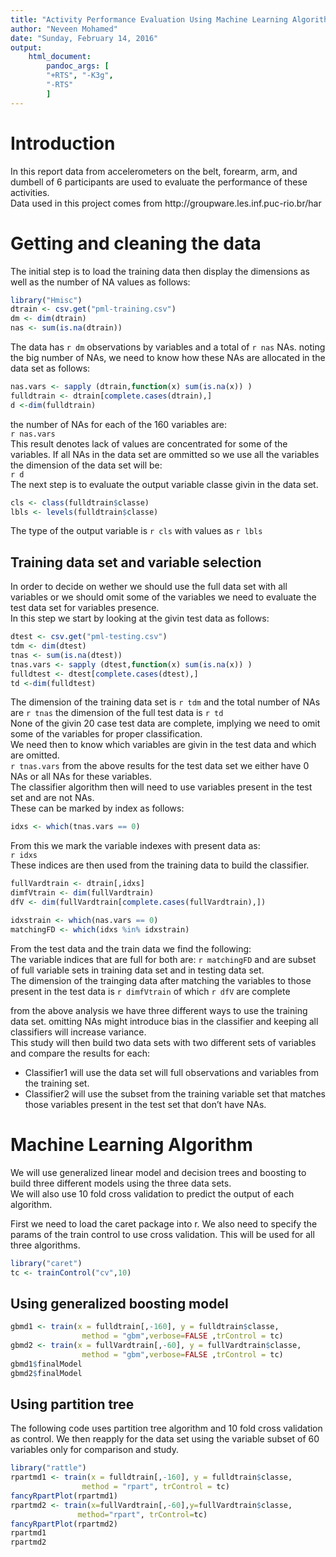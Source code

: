 ```yaml
---
title: "Activity Performance Evaluation Using Machine Learning Algorithms"
author: "Neveen Mohamed"
date: "Sunday, February 14, 2016"
output: 
    html_document:
        pandoc_args: [
        "+RTS", "-K3g",
        "-RTS"
        ]
---
```

# Introduction

In this report data from accelerometers on the belt, forearm, arm, and dumbell of 6 participants are used to evaluate the performance of these activities.   
Data used in this project comes from  http://groupware.les.inf.puc-rio.br/har 

# Getting and cleaning the data
The initial step is to load the training data then display the dimensions as well as the number of NA values as follows:

```r
library("Hmisc")
dtrain <- csv.get("pml-training.csv")
dm <- dim(dtrain)
nas <- sum(is.na(dtrain))
```

The data has `r dm` observations by variables and a total of `r nas` NAs. noting the big number of NAs, we need to know how these NAs are allocated in the data set as follows:

```r
nas.vars <- sapply (dtrain,function(x) sum(is.na(x)) )
fulldtrain <- dtrain[complete.cases(dtrain),]
d <-dim(fulldtrain)
```
 
the number of NAs for each of the 160 variables are:   
`r nas.vars`  
This result denotes lack of values are concentrated for some of the variables. If all NAs in the data set are ommitted so we use all the variables the dimension of the data set will be:   
`r d`  
The next step is to evaluate the output variable classe givin in the data set. 
```r
cls <- class(fulldtrain$classe)
lbls <- levels(fulldtrain$classe)
```

The type of the output variable is `r cls` with values as `r lbls`

## Training data set and variable selection

In order to decide on wether we should use the full data set with all variables or we should omit some of the variables we need to evaluate the test data set for variables presence.  
In this step we start by looking at the givin test data as follows:

```r
dtest <- csv.get("pml-testing.csv")
tdm <- dim(dtest)
tnas <- sum(is.na(dtest))
tnas.vars <- sapply (dtest,function(x) sum(is.na(x)) )
fulldtest <- dtest[complete.cases(dtest),]
td <-dim(fulldtest)
```
The dimension of the training data set is `r tdm` and the total number of NAs are `r tnas` the dimension of the full test data is `r td`  
None of the givin 20 case test data are complete, implying we need to omit some of the variables for proper classification.  
We need then to know which variables are givin in the test data and which are omitted.  
`r tnas.vars` 
from the above results for the test data set we either have 0 NAs or all NAs for these variables.  
The classifier algorithm then will need to use variables present in the test set and are not NAs.  
These can be marked by index as follows:
```r
idxs <- which(tnas.vars == 0)
```
From this we mark the variable indexes with present data as:  
`r idxs`  
These indices are then used from the training data to build the classifier.
```r
fullVardtrain <- dtrain[,idxs]
dimfVtrain <- dim(fullVardtrain)
dfV <- dim(fullVardtrain[complete.cases(fullVardtrain),])

idxstrain <- which(nas.vars == 0)
matchingFD <- which(idxs %in% idxstrain)
```
From the test data and the train data we find the following:  
The variable indices that are full for both are:  `r matchingFD` and are subset of full variable sets in training data set and in testing data set.   
The dimension of the trainging data after matching the variables to those present in the test data is `r dimfVtrain` of which `r dfV` are complete

from the above analysis we have three different ways to use the training data set. omitting NAs might introduce bias in the classifier and keeping all classifiers will increase variance.  
This study will then build two data sets with two different sets of variables and compare the results for each:  
  
* Classifier1 will use the data set will full observations and variables from the training set.  
* Classifier2 will use the subset from the training variable set that matches those variables present in the test set that don't have NAs.

# Machine Learning Algorithm

We will use generalized linear model and decision trees and boosting to build three different models using the three data sets.  
We will also use 10 fold cross validation to predict the output of each algorithm.

First we need to load the caret package into r. We also need to specify the params of the train control to use cross validation. This will be used for all three algorithms.
```r
library("caret")
tc <- trainControl("cv",10)
```


## Using generalized boosting model
```r
gbmd1 <- train(x = fulldtrain[,-160], y = fulldtrain$classe, 
                method = "gbm",verbose=FALSE ,trControl = tc)
gbmd2 <- train(x = fullVardtrain[,-60], y = fullVardtrain$classe, 
                method = "gbm",verbose=FALSE ,trControl = tc)
gbmd1$finalModel
gbmd2$finalModel
```

## Using partition tree
The following code uses partition tree algorithm and 10 fold cross validation as control. We then reapply for the data set using the variable subset of 60 variables only for comparison and study.
```r
library("rattle")
rpartmd1 <- train(x = fulldtrain[,-160], y = fulldtrain$classe, 
                method = "rpart", trControl = tc)
fancyRpartPlot(rpartmd1)
rpartmd2 <- train(x=fullVardtrain[,-60],y=fullVardtrain$classe,
               method="rpart", trControl=tc)
fancyRpartPlot(rpartmd2)
rpartmd1
rpartmd2
```
